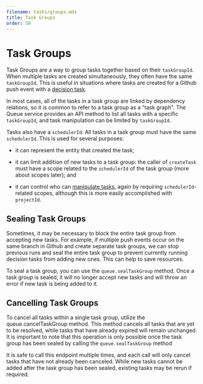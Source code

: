 ```yaml
---
filename: tasks/groups.mdx
title: Task Groups
order: 50
---
```


# Task Groups

Task Groups are a way to group tasks together based on their `taskGroupId`.
When multiple tasks are created simultaneously, they often have the same `taskGroupId`.
This is useful in situations where tasks are created for a Github
push event with a [decision task](/docs/manual/design/conventions/decision-task).

In most cases, all of the tasks in a task group are linked by dependency relations,
so it is common to refer to a task group as a "task graph".
The Queue service provides an API method to list all tasks with a specific `taskGroupId`,
and task manipulation can be limited by `taskGroupId`.

Tasks also have a `schedulerId`. All tasks in a task group must have the same
`schedulerId`. This is used for several purposes:

 * it can represent the entity that created the task;

 * it can limit addition of new tasks to a task group: the caller of
   `createTask` must have a scope related to the `schedulerId` of the task
   group (more about scopes later); and

 * it can control who can [manipulate tasks](manipulating), again by requiring
   `schedulerId`-related scopes, although this is more easily accomplished
   with `projectId`.


## Sealing Task Groups

Sometimes, it may be necessary to block the entire task group from accepting new tasks.
For example, if multiple push events occur on the same branch in Github
and create separate task groups, we can stop previous runs and seal the entire
task group to prevent currently running decision tasks from adding new ones.
This can help to save resources.

To seal a task group, you can use the `queue.sealTaskGroup` method.
Once a task group is sealed, it will no longer accept new tasks and will throw
an error if new task is being added to it.


## Cancelling Task Groups

To cancel all tasks within a single task group, utilize the queue.cancelTaskGroup method.
This method cancels all tasks that are yet to be resolved,
while tasks that have already expired will remain unchanged.
It is important to note that this operation is only possible once the task group
has been sealed by calling the `queue.sealTaskGroup` method

It is safe to call this endpoint multiple times, and each call will only cancel
tasks that have not already been canceled.
While new tasks cannot be added after the task group has been sealed,
existing tasks may be rerun if required.
